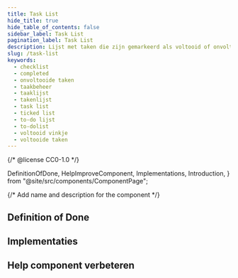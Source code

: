 ```yaml
---
title: Task List
hide_title: true
hide_table_of_contents: false
sidebar_label: Task List
pagination_label: Task List
description: Lijst met taken die zijn gemarkeerd als voltooid of onvoltooid.
slug: /task-list
keywords:
  - checklist
  - completed
  - onvoltooide taken
  - taakbeheer
  - taaklijst
  - takenlijst
  - task list
  - ticked list
  - to-do lijst
  - to-dolist
  - voltooid vinkje
  - voltooide taken
---
```


{/* @license CC0-1.0 */}

  DefinitionOfDone,
  HelpImproveComponent,
  Implementations,
  Introduction,
} from "@site/src/components/ComponentPage";

{/* Add name and description for the component */}


<Introduction component={component} headingLevel={1} description={description} />

## Definition of Done

<DefinitionOfDone component={component} headingLevel={3} />

## Implementaties

<Implementations component={component} headingLevel={3} />

## Help component verbeteren

<HelpImproveComponent component={component} headingLevel={3} />
